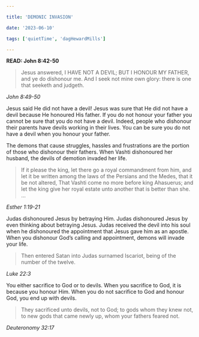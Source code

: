 ```yaml
---

title: 'DEMONIC INVASION'

date: '2023-06-10'

tags: ['quietTime', 'dagHewardMills']

---
```


**READ: John 8:42-50**

>Jesus answered, I HAVE NOT A DEVIL; BUT I HONOUR MY FATHER, and ye do dishonour me. And I seek not mine own glory: there is one that seeketh and judgeth. 

*John 8:49-50*

Jesus said He did not have a devil! Jesus was sure that He did not have a devil because He honoured His father. If you do not honour your father you cannot be sure that you do not have a devil. Indeed, people who dishonour their parents have devils working in their lives. You can be sure you do not have a devil when you honour your father. 

The demons that cause struggles, hassles and frustrations are the portion of those who dishonour their fathers. When Vashti dishonoured her husband, the devils of demotion invaded her life. 

>If it please the king, let there go a royal commandment from him, and let it be written among the laws of the Persians and the Medes, that it be not altered, That Vashti come no more before king Ahasuerus; and let the king give her royal estate unto another that is better than she. ...

*Esther 1:19-21*

Judas dishonoured Jesus by betraying Him. Judas dishonoured Jesus by even thinking about betraying Jesus. Judas received the devil into his soul when he dishonoured the appointment that Jesus gave him as an apostle. When you dishonour God’s calling and appointment, demons will invade your life. 

>Then entered Satan into Judas surnamed Iscariot, being of the number of the twelve. 

*Luke 22:3*

You either sacrifice to God or to devils. When you sacrifice to God, it is because you honour Him. When you do not sacrifice to God and honour God, you end up with devils. 

>They sacrificed unto devils, not to God; to gods whom they knew not, to new gods that came newly up, whom your fathers feared not. 

*Deuteronomy 32:17*
